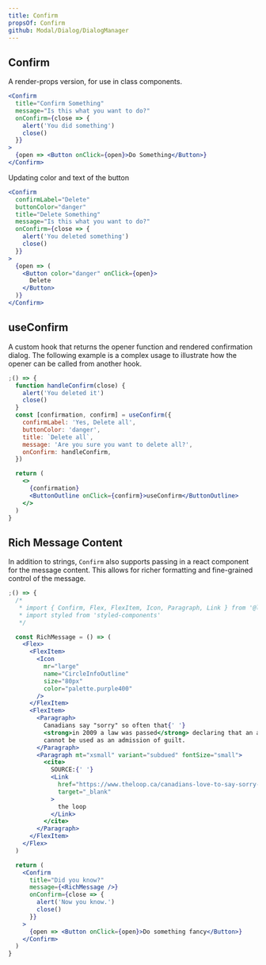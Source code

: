 ```yaml
---
title: Confirm
propsOf: Confirm
github: Modal/Dialog/DialogManager
---
```


## Confirm

A render-props version, for use in class components.

```jsx
<Confirm
  title="Confirm Something"
  message="Is this what you want to do?"
  onConfirm={close => {
    alert('You did something')
    close()
  }}
>
  {open => <Button onClick={open}>Do Something</Button>}
</Confirm>
```

Updating color and text of the button

```jsx
<Confirm
  confirmLabel="Delete"
  buttonColor="danger"
  title="Delete Something"
  message="Is this what you want to do?"
  onConfirm={close => {
    alert('You deleted something')
    close()
  }}
>
  {open => (
    <Button color="danger" onClick={open}>
      Delete
    </Button>
  )}
</Confirm>
```

## useConfirm

A custom hook that returns the opener function and rendered confirmation dialog. The following example is a complex usage to illustrate how the opener can be called from another hook.

```jsx
;() => {
  function handleConfirm(close) {
    alert('You deleted it')
    close()
  }
  const [confirmation, confirm] = useConfirm({
    confirmLabel: 'Yes, Delete all',
    buttonColor: 'danger',
    title: `Delete all`,
    message: 'Are you sure you want to delete all?',
    onConfirm: handleConfirm,
  })

  return (
    <>
      {confirmation}
      <ButtonOutline onClick={confirm}>useConfirm</ButtonOutline>
    </>
  )
}
```

## Rich Message Content

In addition to strings, `Confirm` also supports passing in a react component for the message content. This allows for richer formatting and fine-grained control of the message.

```jsx
;() => {
  /*
   * import { Confirm, Flex, FlexItem, Icon, Paragraph, Link } from '@looker/components'
   * import styled from 'styled-components'
   */

  const RichMessage = () => (
    <Flex>
      <FlexItem>
        <Icon
          mr="large"
          name="CircleInfoOutline"
          size="80px"
          color="palette.purple400"
        />
      </FlexItem>
      <FlexItem>
        <Paragraph>
          Canadians say "sorry" so often that{' '}
          <strong>in 2009 a law was passed</strong> declaring that an apology
          cannot be used as an admission of guilt.
        </Paragraph>
        <Paragraph mt="xsmall" variant="subdued" fontSize="small">
          <cite>
            SOURCE:{' '}
            <Link
              href="https://www.theloop.ca/canadians-love-to-say-sorry-so-much-we-had-to-make-this-law/"
              target="_blank"
            >
              the loop
            </Link>
          </cite>
        </Paragraph>
      </FlexItem>
    </Flex>
  )

  return (
    <Confirm
      title="Did you know?"
      message={<RichMessage />}
      onConfirm={close => {
        alert('Now you know.')
        close()
      }}
    >
      {open => <Button onClick={open}>Do something fancy</Button>}
    </Confirm>
  )
}
```
